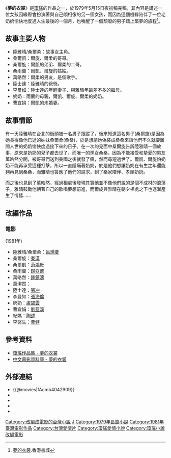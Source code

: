 {{圖書資訊
| 圖書名稱       = 夢的衣裳
| 圖書封面       = My Cape of Many Dreams.jpg
| 圖書封面尺寸   = 200px
| 副書名         = 
| 外文名         = My Cape of Many Dreams
| 類型           = 长篇[[爱情小说|爱情小说]]
| 作者           = [[琼瑶|琼瑶]]
| 封面設計       = 
| 總編輯         =
| 社長           =
| 譯者           = 
| 出版商         = [[皇冠文化|皇冠文化]]
| 發行商         = [[皇冠文化|皇冠文化]]
| 發行人         = [[平鑫濤|平鑫濤]]
| 印刷           =
| 發行地區       = {{TWN}}<br/>{{HK}}
| 發行日期       = 
| 創作時間       = 1979年
| 語言           = [[中文|中文]]
| 銷售量         = 
| 頁數           = 272
| 售價           = 
| ISBN           = 9573300621 
| 官方網站       = 
| 備註           = 
}}
《'''夢的衣裳'''》是[[瓊瑤|瓊瑤]]的作品之一，於1979年5月15日夜初稿完稿，其內容是講述一位女孩因緣際會扮演著與自己頗相像的另一個女孩，而因為這個機緣陪伴了一位老奶奶愉快地度過人生最後的一個月，也喚醒了一個頹廢的男子踏上築夢的旅程<ref>[http://www.hkbookcity.com/showbook2.php?serial_no=7431 夢的衣裳].香港書城</ref>。

==故事主要人物==
* 陸雅晴/桑爾柔：故事女主角。
* 桑爾凱：爾旋、爾柔的哥哥。
* 桑爾旋：爾凱的弟弟、爾柔的二哥。
* 桑雨蘭：爾凱、爾旋的姑姑。
* 萬皓然：爾柔的男友，是個歌手。
* 陸士達：陸雅晴的爸爸。
* 李曼如：陸士達的年輕妻子、與雅晴年齡差不多的繼母。
* 奶奶：雨蘭的母親，爾凱、爾旋、爾柔的奶奶。
* 曹宜娟：爾凱的未婚妻。



==故事情節==
有一天陸雅晴在台北的街頭被一名男子跟蹤了，後來知道這名男子(桑爾旋)是因為她長得像他已逝的妹妹桑爾柔(桑桑)，於是想請她偽裝成桑桑來讓他們不久就要離開人世的奶奶愉快度過接下來的日子。在一次的見面中桑爾旋告訴陸雅晴一個故事，原來是奶奶的兒子都去世了，而唯一的孫女桑桑，因為不能接受和摯愛的男友萬皓然分開，被哥哥們送到美國之後就發了瘋，然而尋短過世了。爾凱、爾旋怕奶奶不能再承受這種打擊，所以一直隱瞞著奶奶，於是他們想讓奶奶在有生之年還能夠再見到桑桑，而雅晴也答應了他們的請求，到了桑家陪伴、孝順奶奶。

而之後也見到了萬皓然，經過相處後發現其實他並不像他們說的是個不成材的浪蕩子，雅晴鼓勵他朝著自己的歌唱夢想前進，而爾旋與雅晴在朝夕相處之下也逐漸產生了情愫......

==改編作品==
===電影===
{{Infobox Film
|片名          = 夢的衣裳
|電影原名      = ''{{lang|en|My Cape of Many Dreams}}''
|圖像          = 
|圖像說明      = 
|導演          = [[劉立立|劉立立]]
|監製          = [[瓊瑤|瓊瑤]]
|製片          = 董今舒
|編劇          = 喬野
|劇本          = 
|故事          = 
|原著          = 
|旁白          = 
|統籌          = 
|主演          = [[呂琇菱|呂琇菱]]、[[秦漢_(演員)|秦漢]]
|副標題        = 
|片尾曲        = 
|配樂          = 黃茂山、[[左宏元|左宏元]]
|攝影          = 廖本榕
|剪輯          = 汪晉臣
|製片商        = 巨星(香港)影業公司
|發行商        = 
|上映日期      = {{film date|1981|3|28|臺灣}}
|發行日期      = 
|片長          = 110 分鐘
|產地          = {{台灣電影產地}}
|語言          = 華語
|官方網站      = 
|預算          = 
|票房          = 
|amg_id      = 
|imdb_id     = tt1435541
}}
{{engname|《夢的衣裳》|''My Cape of Many Dreams''}}(1981年)

* 陸雅晴/桑爾柔：[[呂琇菱|呂琇菱]]
* 桑爾旋：[[秦漢_(演員)|秦漢]]
* 桑爾凱：[[范鴻軒|范鴻軒]]
* 桑雨蘭：[[歸亞蕾|歸亞蕾]]
* 萬皓然：[[鍾鎮濤|鍾鎮濤]]
* 萬潔然：
* 陸士達：[[張冲|張冲]]
* 李曼如：[[張海倫|張海倫]]
* 奶奶：[[盧碧雲|盧碧雲]]
* 曹宜娟：[[劉藍溪|劉藍溪]]
* 紀媽：[[陶述|陶述]]
* 李醫生：[[曹健|曹健]]



==參考資料==
{{reflist}}
* [http://www.millionbook.net/yanqing/book/4930/book4930_1.html 瓊瑤作品集 - 夢的衣裳]
* [http://www.dianying.com/ft/title/mdy1981 中文電影資料庫 - 夢的衣裳]

==外部連結==
*{{@movies|fAcmb4042909}}
*{{hkmdb title|9694}}
*{{Mtime|42556}}
*{{douban}}
*{{imdb title|1435541}}

[[Category:改編成電影的台灣小說|Category:改編成電影的台灣小說]]
[[Category:中文長篇小說|J]]
[[Category:1979年長篇小說|Category:1979年長篇小說]]
[[Category:1981年臺灣電影作品|Category:1981年臺灣電影作品]]
[[Category:台灣愛情片|Category:台灣愛情片]]
[[Category:瓊瑤愛情小說|Category:瓊瑤愛情小說]]
[[Category:瓊瑤小說改編電影|Category:瓊瑤小說改編電影]]